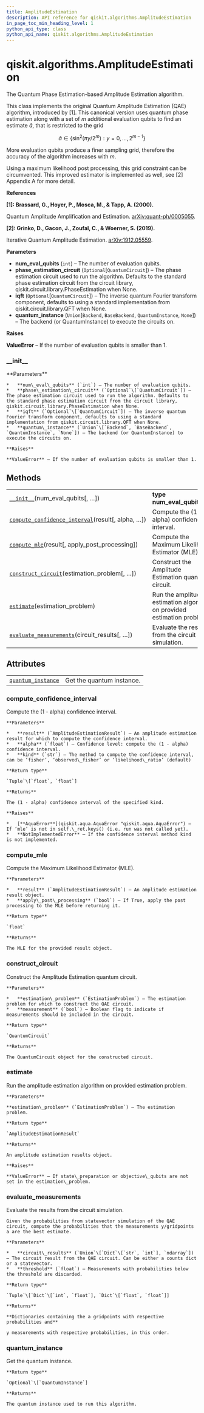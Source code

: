 ```yaml
---
title: AmplitudeEstimation
description: API reference for qiskit.algorithms.AmplitudeEstimation
in_page_toc_min_heading_level: 1
python_api_type: class
python_api_name: qiskit.algorithms.AmplitudeEstimation
---
```


# qiskit.algorithms.AmplitudeEstimation

<Class id="qiskit.algorithms.AmplitudeEstimation" github="https://github.com/qiskit/qiskit/tree/stable/0.18/qiskit/algorithms/amplitude_estimators/ae.py" signature="AmplitudeEstimation(num_eval_qubits, phase_estimation_circuit=None, iqft=None, quantum_instance=None)">
  The Quantum Phase Estimation-based Amplitude Estimation algorithm.

  This class implements the original Quantum Amplitude Estimation (QAE) algorithm, introduced by \[1]. This canonical version uses quantum phase estimation along with a set of $m$ additional evaluation qubits to find an estimate $\tilde{a}$, that is restricted to the grid

$$
\tilde{a} \in \{\sin^2(\pi  y / 2^m) : y = 0, ..., 2^{m-1}\}
$$

  More evaluation qubits produce a finer sampling grid, therefore the accuracy of the algorithm increases with $m$.

  Using a maximum likelihood post processing, this grid constraint can be circumvented. This improved estimator is implemented as well, see \[2] Appendix A for more detail.

  **References**

  **\[1]: Brassard, G., Hoyer, P., Mosca, M., & Tapp, A. (2000).**

  Quantum Amplitude Amplification and Estimation. [arXiv:quant-ph/0005055](http://arxiv.org/abs/quant-ph/0005055).

  **\[2]: Grinko, D., Gacon, J., Zoufal, C., & Woerner, S. (2019).**

  Iterative Quantum Amplitude Estimation. [arXiv:1912.05559](https://arxiv.org/abs/1912.05559).

  **Parameters**

  *   **num\_eval\_qubits** (`int`) – The number of evaluation qubits.
  *   **phase\_estimation\_circuit** (`Optional`\[`QuantumCircuit`]) – The phase estimation circuit used to run the algorithm. Defaults to the standard phase estimation circuit from the circuit library, qiskit.circuit.library.PhaseEstimation when None.
  *   **iqft** (`Optional`\[`QuantumCircuit`]) – The inverse quantum Fourier transform component, defaults to using a standard implementation from qiskit.circuit.library.QFT when None.
  *   **quantum\_instance** (`Union`\[`Backend`, `BaseBackend`, `QuantumInstance`, `None`]) – The backend (or QuantumInstance) to execute the circuits on.

  **Raises**

  **ValueError** – If the number of evaluation qubits is smaller than 1.

  ### \_\_init\_\_

  <Function id="qiskit.algorithms.AmplitudeEstimation.__init__" name="__init__" signature="__init__(num_eval_qubits, phase_estimation_circuit=None, iqft=None, quantum_instance=None)">
    **Parameters**

    *   **num\_eval\_qubits** (`int`) – The number of evaluation qubits.
    *   **phase\_estimation\_circuit** (`Optional`\[`QuantumCircuit`]) – The phase estimation circuit used to run the algorithm. Defaults to the standard phase estimation circuit from the circuit library, qiskit.circuit.library.PhaseEstimation when None.
    *   **iqft** (`Optional`\[`QuantumCircuit`]) – The inverse quantum Fourier transform component, defaults to using a standard implementation from qiskit.circuit.library.QFT when None.
    *   **quantum\_instance** (`Union`\[`Backend`, `BaseBackend`, `QuantumInstance`, `None`]) – The backend (or QuantumInstance) to execute the circuits on.

    **Raises**

    **ValueError** – If the number of evaluation qubits is smaller than 1.
  </Function>

  ## Methods

  |                                                                                                                                                                                              |                                                                        |
  | -------------------------------------------------------------------------------------------------------------------------------------------------------------------------------------------- | ---------------------------------------------------------------------- |
  | [`__init__`](#qiskit.algorithms.AmplitudeEstimation.__init__ "qiskit.algorithms.AmplitudeEstimation.__init__")(num\_eval\_qubits\[, …])                                                      | **type num\_eval\_qubits**`int`                                        |
  | [`compute_confidence_interval`](#qiskit.algorithms.AmplitudeEstimation.compute_confidence_interval "qiskit.algorithms.AmplitudeEstimation.compute_confidence_interval")(result\[, alpha, …]) | Compute the (1 - alpha) confidence interval.                           |
  | [`compute_mle`](#qiskit.algorithms.AmplitudeEstimation.compute_mle "qiskit.algorithms.AmplitudeEstimation.compute_mle")(result\[, apply\_post\_processing])                                  | Compute the Maximum Likelihood Estimator (MLE).                        |
  | [`construct_circuit`](#qiskit.algorithms.AmplitudeEstimation.construct_circuit "qiskit.algorithms.AmplitudeEstimation.construct_circuit")(estimation\_problem\[, …])                         | Construct the Amplitude Estimation quantum circuit.                    |
  | [`estimate`](#qiskit.algorithms.AmplitudeEstimation.estimate "qiskit.algorithms.AmplitudeEstimation.estimate")(estimation\_problem)                                                          | Run the amplitude estimation algorithm on provided estimation problem. |
  | [`evaluate_measurements`](#qiskit.algorithms.AmplitudeEstimation.evaluate_measurements "qiskit.algorithms.AmplitudeEstimation.evaluate_measurements")(circuit\_results\[, …])                | Evaluate the results from the circuit simulation.                      |

  ## Attributes

  |                                                                                                                                        |                           |
  | -------------------------------------------------------------------------------------------------------------------------------------- | ------------------------- |
  | [`quantum_instance`](#qiskit.algorithms.AmplitudeEstimation.quantum_instance "qiskit.algorithms.AmplitudeEstimation.quantum_instance") | Get the quantum instance. |

  ### compute\_confidence\_interval

  <Function id="qiskit.algorithms.AmplitudeEstimation.compute_confidence_interval" name="compute_confidence_interval" signature="static compute_confidence_interval(result, alpha=0.05, kind='likelihood_ratio')">
    Compute the (1 - alpha) confidence interval.

    **Parameters**

    *   **result** (`AmplitudeEstimationResult`) – An amplitude estimation result for which to compute the confidence interval.
    *   **alpha** (`float`) – Confidence level: compute the (1 - alpha) confidence interval.
    *   **kind** (`str`) – The method to compute the confidence interval, can be ‘fisher’, ‘observed\_fisher’ or ‘likelihood\_ratio’ (default)

    **Return type**

    `Tuple`\[`float`, `float`]

    **Returns**

    The (1 - alpha) confidence interval of the specified kind.

    **Raises**

    *   [**AquaError**](qiskit.aqua.AquaError "qiskit.aqua.AquaError") – If ‘mle’ is not in self.\_ret.keys() (i.e. run was not called yet).
    *   **NotImplementedError** – If the confidence interval method kind is not implemented.
  </Function>

  ### compute\_mle

  <Function id="qiskit.algorithms.AmplitudeEstimation.compute_mle" name="compute_mle" signature="static compute_mle(result, apply_post_processing=False)">
    Compute the Maximum Likelihood Estimator (MLE).

    **Parameters**

    *   **result** (`AmplitudeEstimationResult`) – An amplitude estimation result object.
    *   **apply\_post\_processing** (`bool`) – If True, apply the post processing to the MLE before returning it.

    **Return type**

    `float`

    **Returns**

    The MLE for the provided result object.
  </Function>

  ### construct\_circuit

  <Function id="qiskit.algorithms.AmplitudeEstimation.construct_circuit" name="construct_circuit" signature="construct_circuit(estimation_problem, measurement=False)">
    Construct the Amplitude Estimation quantum circuit.

    **Parameters**

    *   **estimation\_problem** (`EstimationProblem`) – The estimation problem for which to construct the QAE circuit.
    *   **measurement** (`bool`) – Boolean flag to indicate if measurements should be included in the circuit.

    **Return type**

    `QuantumCircuit`

    **Returns**

    The QuantumCircuit object for the constructed circuit.
  </Function>

  ### estimate

  <Function id="qiskit.algorithms.AmplitudeEstimation.estimate" name="estimate" signature="estimate(estimation_problem)">
    Run the amplitude estimation algorithm on provided estimation problem.

    **Parameters**

    **estimation\_problem** (`EstimationProblem`) – The estimation problem.

    **Return type**

    `AmplitudeEstimationResult`

    **Returns**

    An amplitude estimation results object.

    **Raises**

    **ValueError** – If state\_preparation or objective\_qubits are not set in the estimation\_problem.
  </Function>

  ### evaluate\_measurements

  <Function id="qiskit.algorithms.AmplitudeEstimation.evaluate_measurements" name="evaluate_measurements" signature="evaluate_measurements(circuit_results, threshold=1e-06)">
    Evaluate the results from the circuit simulation.

    Given the probabilities from statevector simulation of the QAE circuit, compute the probabilities that the measurements y/gridpoints a are the best estimate.

    **Parameters**

    *   **circuit\_results** (`Union`\[`Dict`\[`str`, `int`], `ndarray`]) – The circuit result from the QAE circuit. Can be either a counts dict or a statevector.
    *   **threshold** (`float`) – Measurements with probabilities below the threshold are discarded.

    **Return type**

    `Tuple`\[`Dict`\[`int`, `float`], `Dict`\[`float`, `float`]]

    **Returns**

    **Dictionaries containing the a gridpoints with respective probabilities and**

    y measurements with respective probabilities, in this order.
  </Function>

  ### quantum\_instance

  <Function id="qiskit.algorithms.AmplitudeEstimation.quantum_instance" name="quantum_instance" signature="property quantum_instance">
    Get the quantum instance.

    **Return type**

    `Optional`\[`QuantumInstance`]

    **Returns**

    The quantum instance used to run this algorithm.
  </Function>
</Class>

